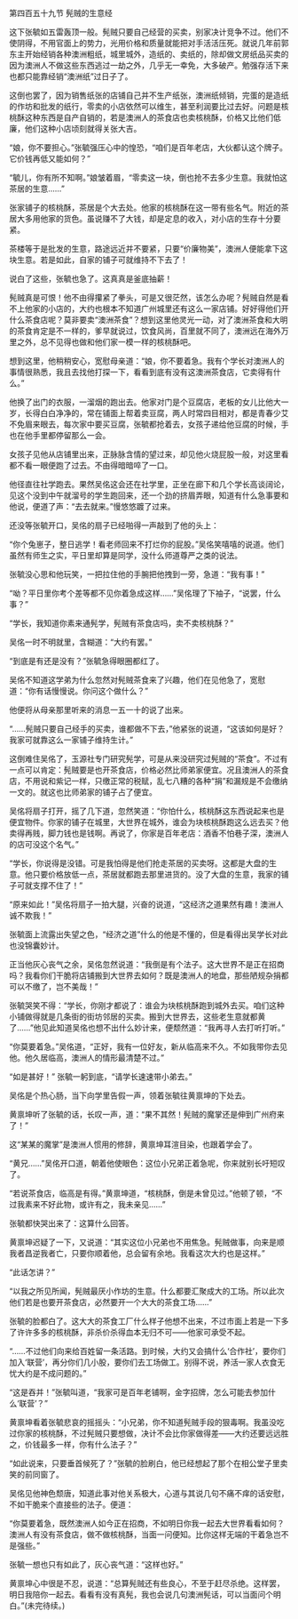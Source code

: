 

第四百五十九节 髡贼的生意经

这下张毓如五雷轰顶一般。髡贼只要自己经营的买卖，别家决计竞争不过。他们不使阴得，不用官面上的势力，光用价格和质量就能把对手活活压死。就说几年前郭东主开始经销各种澳洲粗纸，城里城外，造纸的、卖纸的，除却做文房纸品买卖的因为澳洲人不做这些东西逃过一劫之外，几乎无一幸免，大多破产。勉强存活下来也都只能靠经销“澳洲纸”过日子了。

这倒也罢了，因为销售纸张的店铺自己并不生产纸张，澳洲纸倾销，完蛋的是造纸的作坊和批发的纸行，零卖的小店依然可以维生，甚至利润要比过去好。问题是核桃酥这种东西是自产自销的，若是澳洲人的茶食店也卖核桃酥，价格又比他们低廉，他们这种小店顷刻就得关张大吉。

“娘，你不要担心。”张毓强压心中的惶恐，“咱们是百年老店，大伙都认这个牌子。它价钱再低又能如何？”

“毓儿，你有所不知啊。”娘皱着眉，“零卖这一块，倒也抢不去多少生意。我就怕这茶居的生意……”

张家铺子的核桃酥，茶居是个大去处。他家的核桃酥在这一带有些名气。附近的茶居大多用他家的货色。虽说赚不了大钱，却是定息的收入，对小店的生存十分要紧。

茶楼等于是批发的生意，路途远近并不要紧，只要“价廉物美”，澳洲人便能拿下这块生意。若是如此，自家的铺子可就维持不下去了！

说白了这些，张毓也急了。这真真是釜底抽薪！

髡贼真是可恨！他不由得攥紧了拳头，可是又很茫然，该怎么办呢？髡贼自然是看不上他家的小店的，大约也根本不知道广州城里还有这么一家店铺。好好得他们开什么茶食店呢？莫非要卖“澳洲茶食”？想到这里他灵光一动，对了澳洲茶食和大明的茶食肯定是不一样的，爹早就说过，饮食风尚，百里就不同了，澳洲远在海外万里之外，总不见得也做和他们家一模一样的核桃酥吧。

想到这里，他稍稍安心，宽慰母亲道：“娘，你不要着急。我有个学长对澳洲人的事情很熟悉，我且去找他打探一下，看看到底有没有这澳洲茶食店，它卖得有什么。”

他换了出门的衣服，一溜烟的跑出去。他家对门是个豆腐店，老板的女儿比他大一岁，长得白白净净的，常在铺面上帮着卖豆腐，两人时常四目相对，都是青春少艾不免眉来眼去，每次家中要买豆腐，张毓都抢着去，女孩子递给他豆腐的时候，手也在他手里都停留那么一会。

女孩子见他从店铺里出来，正脉脉含情的望过来，却见他火烧屁股一般，对这里看都不看一眼便跑了过去。不由得暗暗啐了一口。

他径直往社学跑去。果然吴佲这会还在社学里，正坐在廊下和几个学长高谈阔论，见这个没到中午就溜号的学生跑回来，还一个劲的挤眉弄眼，知道有什么急事要和他说，便道了声：“去去就来。”慢悠悠踱了过来。

还没等张毓开口，吴佲的扇子已经啪得一声敲到了他的头上：

“你个兔崽子，整日逃学！看老师回来不打烂你的屁股。”吴佲笑嘻嘻的说道。他们虽然有师生之实，平日里却算是同学，没什么师道尊严之类的说法。

张毓没心思和他玩笑，一把拉住他的手腕把他拽到一旁，急道：“我有事！”

“呦？平日里你考个差等都不见你着急成这样……”吴佲理了下袖子，“说罢，什么事？”

“学长，我知道你素来通髡学，髡贼有茶食店吗，卖不卖核桃酥？”

吴佲一时不明就里，含糊道：“大约有罢。”

“到底是有还是没有？”张毓急得眼圈都红了。

吴佲不知道这学弟为什么忽然对髡贼茶食来了兴趣，他们在见他急了，宽慰道：“你有话慢慢说。你问这个做什么？”

他便将从母亲那里听来的消息一五一十的说了出来。

“……髡贼只要自己经手的买卖，谁都做不下去，”他紧张的说道，“这该如何是好？我家可就靠这么一家铺子维持生计。”

这倒难住吴佲了，玉源社专门研究髡学，可是从来没研究过髡贼的“茶食”。不过有一点可以肯定：髡贼要是也开茶食店，价格必然比师弟家便宜。况且澳洲人的茶食店，不用说和紫记一样，只缴正常的税赋，乱七八糟的各种“捐”和漏规是不会缴纳一文的。就这也比师弟家的铺子占了便宜。

吴佲将扇子打开，摇了几下道，忽然笑道：“你怕什么，核桃酥这东西说起来也是便宜物件。你家的铺子在城里，大世界在城外，谁会为块核桃酥跑这么远去买？他卖得再贱，脚力钱也是钱啊。再说了，你家是百年老店：酒香不怕巷子深，澳洲人的店可没这个名气。”

“学长，你说得是没错。可是我怕得是他们抢走茶居的买卖呀。这都是大盘的生意。他只要价格放低一点，茶居就都跑去那里进货的。没了大盘的生意，我家的铺子可就支撑不住了！”

“原来如此！”吴佲将扇子一拍大腿，兴奋的说道，“这经济之道果然有趣！澳洲人诚不欺我！”

张毓面上流露出失望之色，“经济之道”什么的他是不懂的，但是看得出吴学长对此也没锦囊妙计。

正当他灰心丧气之余，吴佲忽然说道：“我倒是有个法子。这大世界不是正在招商吗？我看你们干脆将店铺搬到大世界去如何？既是澳洲人的地盘，那些陋规杂捐都可以不缴了，岂不美哉！”

张毓哭笑不得：“学长，你刚才都说了：谁会为块核桃酥跑到城外去买。咱们这种小铺做得就是几条街的街坊邻居的买卖。搬到大世界去，这些老生意就都黄了……”他见此知道吴佲也想不出什么妙计来，便颓然道：“我再寻人去打听打听。”

“你莫要着急。”吴佲道，“正好，我有一位好友，新从临高来不久。不如我带你去见他。他久居临高，澳洲人的情形最清楚不过。”

“如是甚好！” 张毓一躬到底，“请学长速速带小弟去。”

吴佲是个热心肠，当下向学里告假一声，领着张毓往黄禀坤的下处去。

黄禀坤听了张毓的话，长叹一声，道：“果不其然！髡贼的魔掌还是伸到广州府来了！”

这“某某的魔掌”是澳洲人惯用的修辞，黄禀坤耳渲目染，也跟着学会了。

“黄兄……”吴佲开口道，朝着他使眼色：这位小兄弟正着急呢，你来就别长吁短叹了。

“若说茶食店，临高是有得。”黄禀坤道，“核桃酥，倒是未曾见过。”他顿了顿，“不过我素来不好此物，或许有之，我未亲见……”

张毓都快哭出来了：这算什么回答。

黄禀坤迟疑了一下，又说道：“其实这位小兄弟也不用焦急。髡贼做事，向来是顺我者昌逆我者亡，只要你顺着他，总会留有余地。我看这次大约也是这样。”

“此话怎讲？”

“以我之所见所闻，髡贼最厌小作坊的生意。什么都要汇聚成大的工场。所以此次他们若是也要开茶食店，必然要开一个大大的茶食工场……”

张毓的脸都白了。这大大的茶食工厂什么样子他想不出来，不过市面上若是一下多了许许多多的核桃酥，非杀价杀得血本无归不可――他家可承受不起。

“……不过他们向来给百姓留一条活路。到时候，大约又会搞什么‘合作社’，要你们加入‘联营’，再分你们几小股，要你们去工场做工。别得不说，养活一家人衣食无忧大约是不成问题的。”

“这是吞并！”张毓叫道，“我家可是百年老铺啊，金字招牌，怎么可能去参加什么‘联营’？”

黄禀坤看着张毓悲哀的摇摇头：“小兄弟，你不知道髡贼手段的狠毒啊。我虽没吃过你家的核桃酥，不过髡贼只要想做，决计不会比你家做得差――大约还要远远胜之，价钱最多一样，你有什么法子？”

“如此说来，只要垂首候死了？”张毓的脸刷白，他已经想起了那个在相公堂子里卖笑的前同窗了。

吴佲见他神色颓唐，知道此事对他关系极大，心道与其说几句不痛不痒的话安慰，不如干脆来个直接些的法子。便道：

“你莫要着急，既然澳洲人如今正在招商，不如明日你我一起去大世界看看如何？澳洲人有没有茶食店，做不做核桃酥，当面一问便知。比你这样无端的干着急岂不是强些。”

张毓一想也只有如此了，灰心丧气道：“这样也好。”

黄禀坤心中很是不忍，说道：“总算髡贼还有些良心，不至于赶尽杀绝。这样罢，明日我陪你一起去。看看有没有真髡，我也会说几句澳洲髡话，可以当面问个明白。”(未完待续。)


